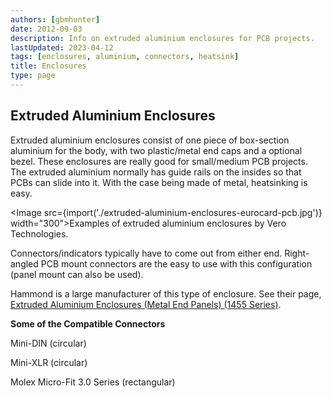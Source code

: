 ```yaml
---
authors: [gbmhunter]
date: 2012-09-03
description: Info on extruded aluminium enclosures for PCB projects.
lastUpdated: 2023-04-12
tags: [enclosures, aluminium, connectors, heatsink]
title: Enclosures
type: page
---
```


## Extruded Aluminium Enclosures

Extruded aluminium enclosures consist of one piece of box-section aluminium for the body, with two plastic/metal end caps and a optional bezel. These enclosures are really good for small/medium PCB projects. The extruded aluminium normally has guide rails on the insides so that PCBs can slide into it. With the case being made of metal, heatsinking is easy.

<Image src={import('./extruded-aluminium-enclosures-eurocard-pcb.jpg')} width="300">Examples of extruded aluminium enclosures by Vero Technologies.</Image>

<Aside type="note">
Connectors/indicators typically have to come out from either end. Right-angled PCB mount connectors are the easy to use with this configuration (panel mount can also be used).
</Aside>

Hammond is a large manufacturer of this type of enclosure. See their page, [Extruded Aluminium Enclosures (Metal End Panels) (1455 Series)](http://www.hammondmfg.com/1455.htm).

**Some of the Compatible Connectors**

Mini-DIN (circular)

Mini-XLR (circular)

Molex Micro-Fit 3.0 Series (rectangular)
